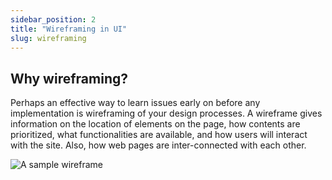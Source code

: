 ```yaml
---
sidebar_position: 2
title: "Wireframing in UI"
slug: wireframing
---
```

## Why wireframing?

Perhaps an effective way to learn issues early on before any implementation is wireframing of your design processes.
A wireframe gives information on the location of elements on the page, how contents are prioritized, what functionalities are available,
 and how users will interact with the site. Also, how web pages are inter-connected with each other.

![A sample wireframe](/img/samplewireframe.svg)   